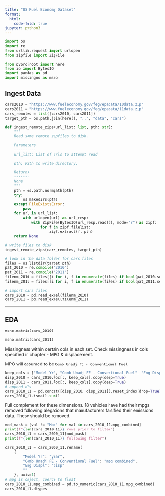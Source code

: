 ```yaml
---
title: "US Fuel Economy Dataset"
format:
  html:
    code-fold: true
jupyter: python3
---
```

```python
import os
import re
from urllib.request import urlopen
from zipfile import ZipFile

from pyprojroot import here
from io import BytesIO
import pandas as pd
import missingno as msno

```

## Ingest Data

```python
cars2010 = "https://www.fueleconomy.gov/feg/epadata/10data.zip"
cars2011 = "https://www.fueleconomy.gov/feg/epadata/11data.zip"
cars_remotes = list([cars2010, cars2011])
target_pth = os.path.join(here(), "..", "data", "cars")
```

```python
def ingest_remote_zips(url_list: list, pth: str):
    """
    Read some remote zipfiles to disk. 

    Parameters
    ----------
    url_list: List of urls to attempt read

    pth: Path to write directory.

    Returns
    -------
    None
    """
    pth = os.path.normpath(pth)
    try:
        os.makedirs(pth)
    except FileExistsError:
        pass
    for url in url_list:
        with urlopen(url) as url_resp:
            with ZipFile(BytesIO(url_resp.read()), mode="r") as zipf:
                for f in zipf.filelist:
                    zipf.extract(f, pth)
    return None
```

```python
# write files to disk
ingest_remote_zips(cars_remotes, target_pth)
```

```python
# look in the data folder for cars files
files = os.listdir(target_pth)
pat_2010 = re.compile("2010")
pat_2011 = re.compile("2011")
filenm_2010 = files[[i for i, f in enumerate(files) if bool(pat_2010.search(f))][0]]
filenm_2011 = files[[i for i, f in enumerate(files) if bool(pat_2011.search(f))][0]]
```

```python
# import cars files
cars_2010 = pd.read_excel(filenm_2010)
cars_2011 = pd.read_excel(filenm_2011)
```

***

## EDA

```python
msno.matrix(cars_2010)
```

```python
msno.matrix(cars_2011)
```

Missingness within certain cols in each set. Check missingness in cols specified in chapter - MPG & displacement.

MPG will assumed to be `Comb Unadj FE - Conventional Fuel`


```python
keep_cols = ["Model Yr", "Comb Unadj FE - Conventional Fuel", "Eng Displ"]
disp_2010 = cars_2010.loc[:, keep_cols].copy(deep=True)
disp_2011 = cars_2011.loc[:, keep_cols].copy(deep=True)
# append dfs
cars_2010_11 = pd.concat([disp_2010, disp_2011]).reset_index(drop=True)
cars_2010_11.isna().sum()
```

Full complement for these dimensions.
18 vehicles have had their mpgs removed following alegations that manufacturers falsified their emissions data. These should be removed.

```python

mod_mask = [val != "Mod" for val in cars_2010_11.mpg_combined]
print(f"{len(cars_2010_11)} rows prior to filter")
cars_2010_11 = cars_2010_11[mod_mask]
print(f"{len(cars_2010_11)} following filter")
```


```python
cars_2010_11 = cars_2010_11.rename(
    {
        "Model Yr": "year",
        "Comb Unadj FE - Conventional Fuel": "mpg_combined",
        "Eng Displ": "disp"
        ""
    }, axis=1)
# mpg is object, coerce to float
cars_2010_11.mpg_combined = pd.to_numeric(cars_2010_11.mpg_combined)
cars_2010_11.dtypes
```





